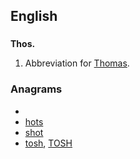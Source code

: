 ==English==
==={{abbreviation}}===
'''Thos.'''
#Abbreviation for [[Thomas]].

===Anagrams===
* {{alphagram|[[host#English|host]]}} 
* [[hots#English|hots]]
* [[shot#English|shot]]
* [[tosh#English|tosh]], [[TOSH#English|TOSH]]